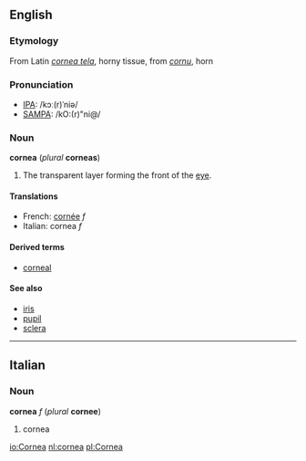 ==English==
===Etymology===
From Latin ''[[cornea tela]]'', horny tissue, from ''[[cornu]]'', horn

===Pronunciation===
*[[IPA]]: /kɔː(r)ˈniə/
*[[SAMPA]]: /kO:(r)"ni@/

===Noun===
'''cornea''' (''plural'' '''corneas''')

# {{anatomy}} The transparent layer forming the front of the [[eye]].

====Translations====
*French: [[cornée]] ''f''
*Italian: cornea ''f''

====Derived terms====
*[[corneal]]

====See also====
*[[iris]]
*[[pupil]]
*[[sclera]]

----
==Italian==
===Noun===
'''cornea''' ''f'' (''plural'' '''cornee''')

#cornea

[[io:Cornea]]
[[nl:cornea]]
[[pl:Cornea]]